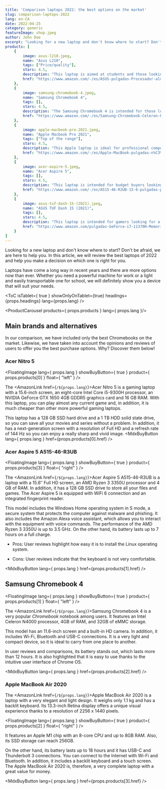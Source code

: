 ---
title: 'Comparison laptops 2022: the best options on the market'
slug: comparison-laptops-2022
lang: en-CA
date: 2022-04-25
category: generic
featureImage: shop.jpeg
author: John Doe
excerpt: "Looking for a new laptop and don't know where to start? Don't be afraid, we are here to help you. In this article, we will review the best laptops of 2022 and help you make a decision on which one is right for you."
products: [
    {
        image: asus-l210.jpeg,
        name: "Asus L210",
        tags: ["Price/quality"],
        stars: 4.5,
        description: "This laptop is aimed at students and those looking for a lightweight and affordable computer.",
        href: "https://www.amazon.com/-/es/ASUS-pulgadas-Procesador-almacenamiento-L210MA-DB02/dp/B09HX29TPY/ref=zg_bs_565108_1/147-1202366-7708134?pd_rd_i=B09HX29TPY&psc=1"
    }, 
    {
        image: samsung-chromebook-4.jpeg,
        name: "Samsung Chromebook 4",
        tags: [],
        stars: 4.5,
        description: "The Samsung Chromebook 4 is intended for those looking for a compact, lightweight and affordable computer for simple Internet and office tasks.",
        href: "https://www.amazon.com/-/es/Samsung-Chromebook-Celeron-Procesador-Gigabit/dp/B07XQQTVS3"
    }, 
    {
        image: apple-macbook-pro-2021.jpeg,
        name: "Apple Macbook Pro 2021",
        tags: ["Top of the range"],
        stars: 4.5,
        description: "This Apple laptop is ideal for professional computing and design users who need a powerful and reliable computer.",
        href: "https://www.amazon.com/-/es/Apple-MacBook-pulgadas-n%C3%BAcleos-color/dp/B09JQKBQSB"
    }, 
    {
        image: acer-aspire-5.jpeg,
        name: "Acer Aspire 5",
        tags: [],
        stars: 4.5,
        description: "This laptop is intended for budget buyers looking for a general purpose laptop.",
        href: "https://www.amazon.com/-/es/A515-46-R3UB-15-6-pulgadas-procesador-retroiluminado-Windows-11/dp/B09HVC79PC"
    }, 
    {
        image: asus-tuf-dash-15-(2021).jpeg,
        name: "ASUS TUF Dash 15 (2021)",
        tags: [],
        stars: 4.5,
        description: "This laptop is intended for gamers looking for a slim and compact laptop that can deliver smooth multitasking and gaming performance.",
        href: "https://www.amazon.com/pulgadas-GeForce-i7-11370H-Memoria-TUF516PE-AB73/dp/B08XPC3WFQ"
    }
]
---

Looking for a new laptop and don't know where to start? Don't be afraid, we are here to help you. In this article, we will review the best laptops of 2022 and help you make a decision on which one is right for you.

Laptops have come a long way in recent years and there are more options now than ever. Whether you need a powerful machine for work or a light and easily transportable one for school, we will definitely show you a device that will suit your needs.

<ToC isTablet={ true } showOnlyOnTablet={true} headings={props.headings} lang={props.lang} />

<ProductCarousel products={ props.products } lang={ props.lang }/>

## Main brands and alternatives

In our comparison, we have included only the best Chromebooks on the market. Likewise, we have taken into account the opinions and reviews of users to offer you the best purchase options. Why? Discover them below!

### Acer Nitro 5

<FloatingImage lang={ props.lang } showBuyButton={ true } product={ props.products[0] } float={ "left" } />

The <AmazonLink href={`/${props.lang}`}>Acer Nitro 5</AmazonLink> is a gaming laptop with a 15.6-inch screen, an eight-core Intel Core i5-9300H processor, an NVIDIA GeForce GTX 1650 4GB GDDR5 graphics card and 16 GB RAM. With this laptop, you can play almost any current game and, in addition, it is much cheaper than other more powerful gaming laptops.

This laptop has a 128 GB SSD hard drive and a 1 TB HDD solid state drive, so you can save all your movies and series without a problem. In addition, it has a next-generation screen with a resolution of Full HD and a refresh rate of 144 Hz so you can enjoy a really sharp and vivid image.
<MdxBuyButton lang={ props.lang } href={props.products[0].href} />

### Acer Aspire 5 A515-46-R3UB


<FloatingImage lang={ props.lang } showBuyButton={ true } product={ props.products[3] } float={ "right" } />

The <AmazonLink href={`/${props.lang}`}>Acer Aspire 5 A515-46-R3UB</AmazonLink> is a laptop with a 15.6″ Full HD screen, an AMD Ryzen 3 3350U processor and 4 GB of RAM. In addition, it has a 128 GB SSD drive to store all your files and games. The Acer Aspire 5 is equipped with WiFi 6 connection and an integrated fingerprint reader.

This model includes the Windows Home operating system in S mode, a secure system that protects the computer against malware and phishing. It also includes the Amazon Alexa voice assistant, which allows you to interact with the equipment with voice commands. The performance of the AMD Ryzen 3 3350U is up to 3.5 GHz. On the other hand, its battery lasts up to 7 hours on a full charge.

*   Pros: User reviews highlight how easy it is to install the Linux operating system.

*   Cons: User reviews indicate that the keyboard is not very comfortable.

<MdxBuyButton lang={ props.lang } href={props.products[1].href} />

## Samsung Chromebook 4


<FloatingImage lang={ props.lang } showBuyButton={ true } product={ props.products[1] } float={ "left" } />

The <AmazonLink href={`/${props.lang}`}>Samsung Chromebook 4</AmazonLink> is a very popular _Chromebook_ notebook among users. It features an Intel Celeron N4000 processor, 4GB of RAM, and 32GB of eMMC storage.

This model has an 11.6-inch screen and a built-in HD camera. In addition, it includes Wi-Fi, Bluetooth and USB-C connections. It is a very light and compact device, so it is ideal to carry from one place to another.

In user reviews and comparisons, its battery stands out, which lasts more than 12 hours. It is also highlighted that it is easy to use thanks to the intuitive user interface of Chrome OS.

<MdxBuyButton lang={ props.lang } href={props.products[2].href} />

### Apple MacBook Air 2020

The <AmazonLink href={`/${props.lang}`}>Apple MacBook Air 2020</AmazonLink> is a laptop with a very elegant and light design. It weighs only 1.1 kg and has a backlit keyboard. Its 13.3-inch Retina display offers a unique visual experience thanks to a resolution of 2256 x 1440 pixels.

<FloatingImage lang={ props.lang } showBuyButton={ true } product={ props.products[2] } float={ "right" } />

It features an Apple M1 chip with an 8-core CPU and up to 8GB RAM. Also, its SSD storage can reach 256GB.

On the other hand, its battery lasts up to 18 hours and it has USB-C and Thunderbolt 3 connections. You can connect to the Internet with Wi-Fi and Bluetooth. In addition, it includes a backlit keyboard and a touch screen. The Apple MacBook Air 2020 is, therefore, a very complete laptop with a great value for money.

<MdxBuyButton lang={ props.lang } href={props.products[3].href} />
